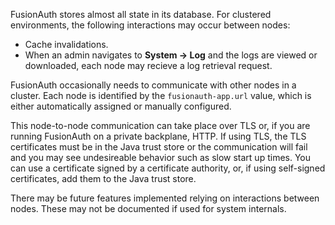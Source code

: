 FusionAuth stores almost all state in its database. For clustered environments, the following interactions may occur between nodes:

* Cache invalidations.
* When an admin navigates to <strong>System -> Log</strong> and the logs are viewed or downloaded, each node may recieve a log retrieval request.

FusionAuth occasionally needs to communicate with other nodes in a cluster. Each node is identified by the `fusionauth-app.url` value, which is either automatically assigned or manually configured. 

This node-to-node communication can take place over TLS or, if you are running FusionAuth on a private backplane, HTTP. If using TLS, the TLS certificates must be in the Java trust store or the communication will fail and you may see undesireable behavior such as slow start up times. You can use a certificate signed by a certificate authority, or, if using self-signed certificates, add them to the Java trust store.

There may be future features implemented relying on interactions between nodes. These may not be documented if used for system internals.

